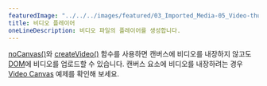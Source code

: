 ---
featuredImage: "../../../images/featured/03_Imported_Media-05_Video-thumbnail.png"
title: 비디오 플레이어
oneLineDescription: 비디오 파일의 플레이어를 생성합니다.
---

<a href="https://p5js.org/reference/p5/noCanvas" target="_blank">noCanvas()</a>와 
<a href="https://p5js.org/reference/p5/createVideo" target="_blank">createVideo()</a> 함수를 사용하면 캔버스에 비디오를 내장하지 않고도 
<a href="https://developer.mozilla.org/en-US/docs/Glossary/DOM" target="_blank">DOM</a>에 비디오를 업로드할 수 있습니다. 캔버스 요소에 비디오를 내장하려는 경우
<a href="https://p5js.org/examples/dom-video-canvas.html" target="_blank">Video Canvas</a> 예제를 확인해 보세요.
